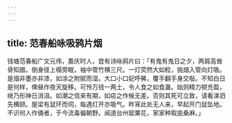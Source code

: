 ```yaml
---
---
---
```

title: 范春船咏吸鸦片烟
---



钱塘范春船广文元伟，嘉庆时人，尝有诗咏鸦片曰：「有鬼有鬼日之夕，两肩高耸骨知腊。倒身径上榻旁眠，袖中管竹横三尺。一灯荧然大如粒，挑烟入管向灯吸。是烟非墨亦非漆，如涂之附腻而湿。大口小口妃呼豨，覆手翻手身交敧。不知白日是何样，俾昼作夜天旋移。可怜万钱一两土，令人食之如食蛊。始则精力顿充盈，继乃形神日消沮。如潮之信来有期，如痁之作候无差。否则其死可立致，请看涕泗先横颐。屋梁有鼠环而伺，每遇灯开亦吸气。昨宵此处无人来，早起开门鼠坠地。不识何人作俑者，于今流毒徧朝野。闻道台州罂粟花，家家种取逾桑麻。」